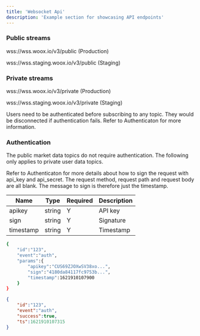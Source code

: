 ```yaml
---
title: 'Websocket Api'
description: 'Example section for showcasing API endpoints'
---
```


### Public streams
wss://wss.woox.io/v3/public (Production)

wss://wss.staging.woox.io/v3/public (Staging)

### Private streams
wss://wss.woox.io/v3/private (Production)

wss://wss.staging.woox.io/v3/private (Staging)

Users need to be authenticated before subscribing to any topic. They would be disconnected if authentication fails. Refer to Authenticaton for more information.

### Authentication
The public market data topics do not require authentication.  The following only applies to private user data topics.

Refer to Authenticaton for more details about how to sign the request with api_key and api_secret.  The request method, request path and request body are all blank.  The message to sign is therefore just the timestamp.

| Name  | Type   | Required | Description |
|-------|--------|----------|-------------|
| apikey | string | Y        | API key   |
| sign | string   | Y        | Signature   |
| timestamp | string | Y        | Timestamp   |

<RequestExample>

```bash
{
    "id":"123",
    "event":"auth",
    "params":{
        "apikey":"CUS69ZJOXwSV38xo...",
        "sign":"4180da84117fc9753b...",
        "timestamp":1621910107900
    }
}
```

</RequestExample>



<ResponseExample>

```json Response
{
    "id":"123",
    "event":"auth",
    "success":true,
    "ts":1621910107315
}
```

</ResponseExample>





